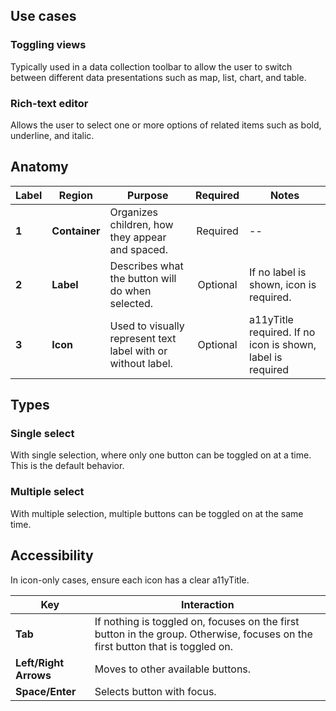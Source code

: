 ## Use cases

### Toggling views

Typically used in a data collection toolbar to allow the user to switch between different data presentations such as map, list, chart, and table.

### Rich-text editor

Allows the user to select one or more options of related items such as bold, underline, and italic.


## Anatomy

| Label | Region           | Purpose           |                  Required                   | Notes             |
| ----- | ---------------- | ----------------- | :-----------------------------------------: | ----------------- |
| **1** | **Container** | Organizes children, how they appear and spaced. | Required |        --         |
| **2** | **Label** | Describes what the button will do when selected. | Optional |        If no label is shown, icon is required.        |
| **3** | **Icon** | Used to visually represent text label with or without label.  | Optional |       a11yTitle required. If no icon is shown, label is required      |


## Types

### Single select

With single selection, where only one button can be toggled on at a time. This is the default behavior.

### Multiple select

With multiple selection, multiple buttons can be toggled on at the same time.


## Accessibility

In icon-only cases, ensure each icon has a clear a11yTitle.

| Key | Interaction           | 
| ----- | ---------------- |
| **Tab** | If nothing is toggled on, focuses on the first button in the group. Otherwise, focuses on the first button that is toggled on. |
| **Left/Right Arrows** | Moves to other available buttons. |
| **Space/Enter** | Selects button with focus. |

